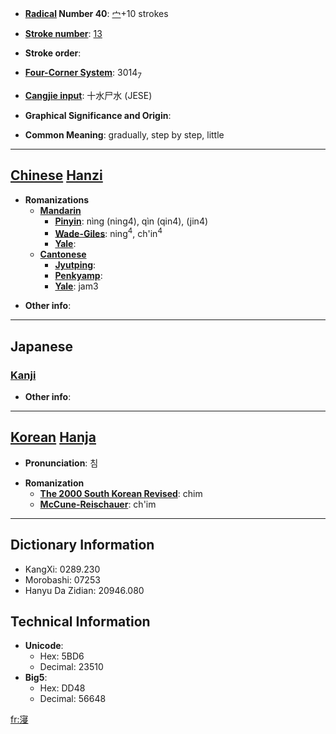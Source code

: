 * '''[[Wiktionary:Chinese radical index| Radical]] Number 40''': [[Wiktionary:Chinese radical index 宀|宀]]+10 strokes

* '''[[Wiktionary:Chinese total strokes index|Stroke number]]''': [[Wiktionary:Chinese total strokes index 13|13]]

* '''Stroke order''': 

* '''[[Wiktionary:Chinese four corner index|Four-Corner System]]''': 3014<sub>7</sub>

* '''[[Wiktionary:Chinese Cangjie index|Cangjie input]]''': 十水尸水 (JESE)

* '''Graphical Significance and Origin''': 

* '''Common Meaning''': gradually, step by step, little

----

== [[Chinese]] [[Hanzi]] ==

* '''Romanizations'''
** '''[[Mandarin]]'''
*** '''[[Pinyin]]''': nìng (ning4), qìn (qin4), (jin4)
*** '''[[Wade-Giles]]''': ning<sup>4</sup>, ch'in<sup>4</sup>
*** '''[[Yale]]''': 
** '''[[Cantonese]]'''
*** '''[[Jyutping]]''':
*** '''[[Penkyamp]]''': 
*** '''[[Yale]]''': jam3

* '''Other info''': 

----

==Japanese==
===[[Kanji]]===
{{kanji|on readings=[[しん]] (shin)|kun readings=[[ひたす]] (hitasu), [[そそぐ]] (sosogu), [[つむ]] (tsumu), [[つもる]] (tsumoru)}}

* '''Other info''':  

----

== [[Korean]] [[Hanja]] ==

* '''Pronunciation''': 침

* '''Romanization'''
** '''[[The 2000 South Korean Revised Romanization|The 2000 South Korean Revised]]''': chim
** '''[[McCune-Reischauer]]''': ch'im

----

== Dictionary Information ==

* KangXi: 0289.230
* Morobashi: 07253
* Hanyu Da Zidian: 20946.080

== Technical Information ==

* '''Unicode''':
** Hex: 5BD6
** Decimal: 23510
* '''Big5''':
** Hex: DD48
** Decimal: 56648

[[fr:寖]]